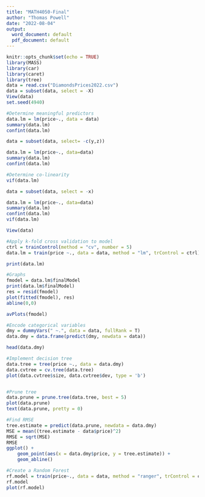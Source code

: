 ---
title: "MATH4050-Final"
author: "Thomas Powell"
date: "2022-08-04"
output:
  word_document: default
  pdf_document: default
---

```{r setup, include=FALSE}
knitr::opts_chunk$set(echo = TRUE)
library(MASS)
library(car)
library(caret)
library(tree)
data = read.csv("DiamondsPrices2022.csv")
data = subset(data, select = -X)
View(data)
set.seed(4940)

```

```{r}
#Determine meaningful predictors
data.lm = lm(price~., data = data)
summary(data.lm)
confint(data.lm)

data = subset(data, select= -c(y,z))

data.lm = lm(price~., data=data)
summary(data.lm)
confint(data.lm)

#Determine co-linearity
vif(data.lm)

data = subset(data, select = -x)

data.lm = lm(price~., data=data)
summary(data.lm)
confint(data.lm)
vif(data.lm)

View(data)

#Apply k-fold cross validation to model
ctrl = trainControl(method = "cv", number = 5)
data.lm = train(price ~., data = data, method = "lm", trControl = ctrl)

print(data.lm)

#Graphs
fmodel = data.lm$finalModel
print(data.lm$finalModel)
res = resid(fmodel)
plot(fitted(fmodel), res)
abline(0,0)

avPlots(fmodel)

```

```{r}
#Encode categorical variables
dmy = dummyVars(" ~.", data = data, fullRank = T)
data.dmy = data.frame(predict(dmy, newdata = data))

head(data.dmy)

#Implement decision tree
data.tree = tree(price ~., data = data.dmy)
data.cvtree = cv.tree(data.tree)
plot(data.cvtree$size, data.cvtree$dev, type = 'b')


#Prune tree
data.prune = prune.tree(data.tree, best = 5)
plot(data.prune)
text(data.prune, pretty = 0)

#Find RMSE
tree.estimate = predict(data.prune, newdata = data.dmy)
MSE = mean((tree.estimate - data$price)^2)
RMSE = sqrt(MSE)
RMSE
ggplot() + 
    geom_point(aes(x = data.dmy$price, y = tree.estimate)) +
    geom_abline()

```

```{r}
#Create a Random Forest
rf.model = train(price~., data = data, method = "ranger", trControl = ctrl, importance = "impurity")
rf.model
plot(rf.model)

```







